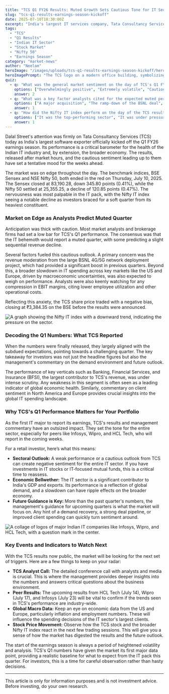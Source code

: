 ```yaml
---
title: "TCS Q1 FY26 Results: Muted Growth Sets Cautious Tone for IT Sector"
slug: "tcs-q1-results-earnings-season-kickoff"
date: 2025-07-10T18:30:00Z
excerpt: "India's largest IT services company, Tata Consultancy Services (TCS), announced its Q1 FY26 results today. The results, which showed modest growth, have set a cautious tone for the IT sector as investors watch for signs of a demand revival."
tags:
  - "TCS"
  - "Q1 Results"
  - "Indian IT Sector"
  - "Stock Market"
  - "Nifty 50"
  - "Earnings Season"
category: "market-news"
author: "Neelam"
heroImage: "/images/uploads/tcs-q1-results-earnings-season-kickoff/hero-image.jpg"
heroImagePrompt: "The TCS logo on a modern office building, symbolizing the start of the corporate earnings season in India."
quiz:
  - q: "What was the general market sentiment on the day of TCS's Q1 FY26 results announcement?"
    options: ["Overwhelmingly positive", "Extremely volatile", "Cautious and negative", "Flat and uneventful"]
    answer: 2
  - q: "What was a key factor analysts cited for the expected muted performance from TCS in Q1?"
    options: ["A major acquisition", "The ramp-down of the BSNL deal", "A sudden surge in hiring", "A new product launch"]
    answer: 1
  - q: "How did the Nifty IT index perform on the day of the TCS results?"
    options: ["It was the top-performing sector", "It was under pressure and declined", "It remained unchanged", "It saw a record-breaking surge"]
    answer: 1
---
```


Dalal Street's attention was firmly on Tata Consultancy Services (TCS) today as India's largest software exporter officially kicked off the Q1 FY26 earnings season. Its performance is a critical barometer for the health of the Indian IT industry and, by extension, the broader economy. The results, released after market hours, and the cautious sentiment leading up to them have set a tentative mood for the weeks ahead.

The market was on edge throughout the day. The benchmark indices, BSE Sensex and NSE Nifty 50, both ended in the red on Thursday, July 10, 2025. The Sensex closed at 83,190.28, down 345.80 points (0.41%), while the Nifty 50 settled at 25,355.25, a decline of 120.85 points (0.47%). The nervousness was most palpable in the IT pack, with the Nifty IT index seeing a notable decline as investors braced for a soft quarter from its heaviest constituent.

### Market on Edge as Analysts Predict Muted Quarter

Anticipation was thick with caution. Most market analysts and brokerage firms had set a low bar for TCS's Q1 performance. The consensus was that the IT behemoth would report a muted quarter, with some predicting a slight sequential revenue decline.

Several factors fueled this cautious outlook. A primary concern was the revenue moderation from the large BSNL 4G/5G network deployment project, which had provided a significant boost in previous quarters. Beyond this, a broader slowdown in IT spending across key markets like the US and Europe, driven by macroeconomic uncertainties, was also expected to weigh on performance. Analysts were also keenly watching for any compression in EBIT margins, citing lower employee utilization and other operational costs.

Reflecting this anxiety, the TCS share price traded with a negative bias, closing at ₹3,384.35 on the BSE before the results were announced.

![A graph showing the Nifty IT index with a downward trend, indicating the pressure on the sector.](/images/uploads/tcs-q1-results-earnings-season-kickoff/nifty-it-index.png)

### Decoding the Q1 Numbers: What TCS Reported

When the numbers were finally released, they largely aligned with the subdued expectations, pointing towards a challenging quarter. The key takeaway for investors was not just the headline figures but also the management's commentary on the demand environment and future outlook.

The performance of key verticals such as Banking, Financial Services, and Insurance (BFSI), the largest contributor to TCS's revenue, was under intense scrutiny. Any weakness in this segment is often seen as a leading indicator of global economic health. Similarly, commentary on client sentiment in North America and Europe provides crucial insights into the global IT spending landscape.

### Why TCS's Q1 Performance Matters for Your Portfolio

As the first IT major to report its earnings, TCS's results and management commentary have an outsized impact. They set the tone for the entire sector, especially for peers like Infosys, Wipro, and HCL Tech, who will report in the coming weeks.

For a retail investor, here’s what this means:
*   **Sectoral Outlook:** A weak performance or a cautious outlook from TCS can create negative sentiment for the entire IT sector. If you have investments in IT stocks or IT-focused mutual funds, this is a critical time to reassess.
*   **Economic Bellwether:** The IT sector is a significant contributor to India's GDP and exports. Its performance is a reflection of global demand, and a slowdown can have ripple effects on the broader economy.
*   **Future Guidance is Key:** More than the past quarter's numbers, the management's guidance for upcoming quarters is what the market will focus on. Any hint of a demand recovery, a strong deal pipeline, or improved client spending can quickly turn sentiment around.

![A collage of logos of major Indian IT companies like Infosys, Wipro, and HCL Tech, with a question mark in the center.](/images/uploads/tcs-q1-results-earnings-season-kickoff/it-sector-outlook.png)

### Key Events and Indicators to Watch Next

With the TCS results now public, the market will be looking for the next set of triggers. Here are a few things to keep on your radar:

*   **TCS Analyst Call:** The detailed conference call with analysts and media is crucial. This is where the management provides deeper insights into the numbers and answers critical questions about the business environment.
*   **Peer Results:** The upcoming results from HCL Tech (July 14), Wipro (July 17), and Infosys (July 23) will be vital to confirm if the trends seen in TCS's performance are industry-wide.
*   **Global Macro Data:** Keep an eye on economic data from the US and Europe, particularly inflation and employment numbers. These will influence the spending decisions of the IT sector's largest clients.
*   **Stock Price Movement:** Observe how the TCS stock and the broader Nifty IT index react in the next few trading sessions. This will give you a sense of how the market has digested the results and the future outlook.

The start of the earnings season is always a period of heightened volatility and analysis. TCS's Q1 numbers have given the market its first major data point, providing a realistic baseline for what to expect from the IT pack this quarter. For investors, this is a time for careful observation rather than hasty decisions.

---
This article is only for information purposes and is not investment advice. Before investing, do your own research.